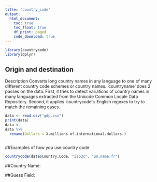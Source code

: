 ```yaml
---
title: 'country_code'
output: 
  html_document:
    toc: true
    toc_float: true
    df_print: paged
    code_download: true
---
```


```r
library(countrycode)
library(dplyr)
```


## Origin and destination

Description
Converts long country names in any language to one of many different country code schemes or
country names. ‘countryname‘ does 2 passes on the data. First, it tries to detect variations of
country names in many languages extracted from the Unicode Common Locale Data Repository.
Second, it applies ‘countrycode‘’s English regexes to try to match the remaining cases.





```r
data <- read.csv("gdp.csv")
print(data)
data <-
data %>% 
  rename(Dollars = X.millions.of.international.dollars.)
```

```r

```



##Examples of how you use country code

```r
countrycode(data$Country.Code, "iso3c", "un.name.fr")
```


##Country Name:

##Guess Field:



